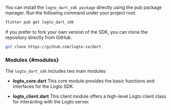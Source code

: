 
<Tabs>

<TabItem value="pub" label="pub.dev">

You can install the `logto_dart_sdk package` directly using the pub package manager.
Run the following command under your project root:

```bash
flutter pub get logto_dart_sdk
```

</TabItem>

<TabItem value="github" label="GitHub">

If you prefer to fork your own version of the SDK, you can clone the repository directly from GitHub.

```bash
git clone https://github.com/logto-io/dart
```

</TabItem>

</Tabs>

### Modules \{#modules}

The `logto_dart_sdk` includes two main modules:

- **logto_core.dart** This core module provides the basic functions and interfaces for the Logto SDK.

- **logto_client.dart** This client module offers a high-level Logto client class for interacting with the Logto server.
